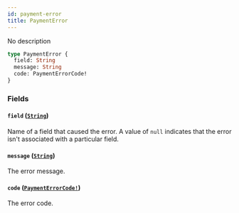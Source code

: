 ```yaml
---
id: payment-error
title: PaymentError
---
```


No description

```graphql
type PaymentError {
  field: String
  message: String
  code: PaymentErrorCode!
}
```

### Fields

#### `field` ([`String`](../../../developer/api-reference/scalars/string))

Name of a field that caused the error. A value of `null` indicates that the error isn't associated with a particular field.

#### `message` ([`String`](../../../developer/api-reference/scalars/string))

The error message.

#### `code` ([`PaymentErrorCode!`](../../../developer/api-reference/enums/payment-error-code))

The error code.
